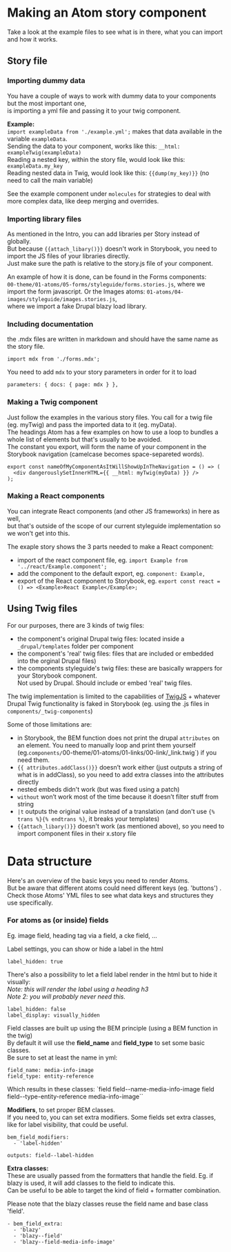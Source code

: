 
# Making an Atom story component

Take a look at the example files to see what is in there, what you can import and how it works.<br />

## Story file

### Importing dummy data

You have a couple of ways to work with dummy data to your components but the most important one,<br />
is importing a yml file and passing it to your twig component.

**Example:**<br />
`import exampleData from './example.yml';` makes that data available in the variable `exampleData`.<br />
Sending the data to your component, works like this: `__html: exampleTwig(exampleData)`<br />
Reading a nested key, within the story file, would look like this: `exampleData.my_key`<br />
Reading nested data in Twig, would look like this: `{{dump(my_key)}}` (no need to call the main variable)

See the example component under `molecules` for strategies to deal with more complex data, like deep merging and overrides.

### Importing library files

As mentioned in the Intro, you can add libraries per Story instead of globally.<br />
But because `{{attach_libary()}}` doesn't work in Storybook, you need to import the JS files of your libraries directly.<br />
Just make sure the path is relative to the story.js file of your component.<br />

An example of how it is done, can be found in the Forms components:<br />
`00-theme/01-atoms/05-forms/styleguide/forms.stories.js`, where we import the form javascript.
Or the Images atoms: `01-atoms/04-images/styleguide/images.stories.js`,<br />
where we import a fake Drupal blazy load library.<br />

### Including documentation

the .mdx files are written in markdown and should have the same name as the story file.
```
import mdx from './forms.mdx';
```
You need to add `mdx` to your story parameters in order for it to load
```
parameters: { docs: { page: mdx } },
```

### Making a Twig component

Just follow the examples in the various story files. You call for a twig file (eg. myTwig) and pass the imported data to it (eg. myData).<br />
The headings Atom has a few examples on how to use a loop to bundles a whole list of elements but that's usually to be avoided.<br />
The constant you export, will form the name of your component in the Storybook navigation (camelcase becomes space-separeted words).

```
export const nameOfMyComponentAsItWillShowUpInTheNavigation = () => (
  <div dangerouslySetInnerHTML={{ __html: myTwig(myData) }} />
);
```

### Making a React components

You can integrate React components (and other JS frameworks) in here as well, <br />
but that's outside of the scope of our current styleguide implementation so we won't get into this.

The exaple story shows the 3 parts needed to make a React component:
- import of the react component file, eg. `import Example from '../react/Example.component';`
- add the component to the default export, eg. `component: Example,`
- export of the React component to Storybook, eg. `export const react = () => <Example>React Example</Example>;`

## Using Twig files

For our purposes, there are 3 kinds of twig files:
- the component's original Drupal twig files: located inside a `_drupal/templates` folder per component
- the component's 'real' twig files: files that are included or embedded into the orginal Drupal files)
- the components styleguide's twig files: these are basically wrappers for your Storybook component.<br />
Not used by Drupal. Should include or embed 'real' twig files.

The twig implementation is limited to the capabilities of [TwigJS](https://github.com/twigjs/twig.js/wiki) + whatever Drupal Twig functionality is faked in Storybook (eg. using the .js files in `components/_twig-components`)

Some of those limitations are:
- in Storybook, the BEM function does not print the drupal `attributes` on an element.
You need to manually loop and print them yourself (eg.`components/`00-theme/01-atoms/01-links/00-link/_link.twig`) if you need them.
- `{{ attributes.addClass()}}` doesn’t work either (just outputs a string of what is in addClass), so you need to add extra classes into the attributes directly
- nested embeds didn't work (but was fixed using a patch)
- `without` won’t work most of the time because it doesn’t filter stuff from string
- `|t` outputs the original value instead of a translation (and don't use `{% trans %}{% endtrans %}`, it breaks your templates)
- `{{attach_libary()}}` doesn't work (as mentioned above), so you need to import component files in their x.story file



# Data structure

Here's an overview of the basic keys you need to render Atoms.<br />
But be aware that different atoms could need different keys (eg. 'buttons') .<br />
Check those Atoms' YML files to see what data keys and structures they use specifically.

### For atoms as (or inside) fields

Eg. image field, heading tag via a field, a cke field, …

Label settings, you can show or hide a label in the html
```
label_hidden: true
```

There's also a possibility to let a field label render in the html but to hide it visually:<br />
_Note: this will render the label using a heading h3_ <br />
_Note 2: you will probably never need this._ <br />

```
label_hidden: false
label_display: visually_hidden
```

Field classes are built up using the BEM principle (using a BEM function in the twig)<br />
By default it will use the **field_name** and **field_type** to set some basic classes.<br />
Be sure to set at least the name in yml:<br />
```
field_name: media-info-image
field_type: entity-reference
```
Which results in these classes:
`field field--name-media-info-image field field--type-entity-reference media-info-image``

**Modifiers**, to set proper BEM classes.<br />
If you need to, you can set extra modifiers. Some fields set extra classes, like for label visibility, that could be useful.<br />
```
bem_field_modifiers:
  - 'label-hidden'

outputs: field--label-hidden
```

**Extra classes:**<br />
These are usually passed from the formatters that handle the field. Eg. if blazy is used, it will add classes to the field to indicate this.<br />
Can be useful to be able to target the kind of field + formatter combination.<br />

Please note that the blazy classes reuse the field name and base class 'field'.

```
- bem_field_extra:
  - 'blazy'
  - 'blazy--field'
  - 'blazy--field-media-info-image'
```
